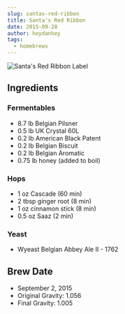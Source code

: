 ```yaml
---
slug: santas-red-ribbon
title: Santa's Red Ribbon
date: 2015-09-28
author: heydanhey
tags:
  - homebrews
---
```

![Santa's Red Ribbon Label](/images/heybrau-srr.png)

## Ingredients

### Fermentables

* 8.7 lb Belgian Pilsner
* 0.5 lb UK Crystal 60L
* 0.2 lb American Black Patent
* 0.2 lb Belgian Biscuit
* 0.2 lb Belgian Aromatic
* 0.75 lb honey (added to boil)

### Hops

* 1 oz Cascade (60 min)
* 2 tbsp ginger root (8 min)
* 1 oz cinnamon stick (8 min)
* 0.5 oz Saaz (2 min)

### Yeast

* Wyeast Belgian Abbey Ale II - 1762

## Brew Date

* September 2, 2015
* Original Gravity: 1.056
* Final Gravity: 1.005